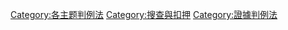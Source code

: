 [[Category:各主题判例法|Category:各主题判例法]]
[[Category:搜查與扣押|Category:搜查與扣押]]
[[Category:證據判例法|Category:證據判例法]]